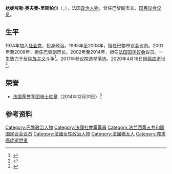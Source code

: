 {{Infobox officeholder
| name        = 达妮埃勒·奥夫曼-里斯帕尔
| native_name = Danièle Hoffman-Rispal
| image       = Danièle Hoffman-Rispal.jpg
| caption     = 2010年
| office      = [[國民議會_(法國)|法国国民议会]]议员
| term_start  = 2002年6月19日
| term_end    = 2014年5月2日
| office2     = [[巴黎|巴黎]]市议会议员
| term_start2 = 1995年6月25日
| term_end2   = 2008年3月16日
| sex         = 女
| birth_date  = {{birth date|df=yes|1951|06|22}}
| birth_place = 法国[[巴黎|巴黎]]
| death_date  = {{death date and age|2020|4|16|1951|6|22|df=yes}}
| death_place = 法国[[巴黎|巴黎]]
| party       = [[社会党_(法国)|社会党]]
| awards      = {{法国荣誉军团勋章|type=5}}
}}

'''达妮埃勒·奥夫曼-里斯帕尔'''（{{lang-fr|Danièle Hoffman-Rispal}}，{{bd|1951年|6月22日|2020年|4月16日|catIdx=Hoffman-Rispal}}），法国[[政治人物|政治人物]]，曾任巴黎副市长、[[國民議會_(法國)|国民议会议员]]。

==生平==
1974年加入[[社会党_(法国)|社会党]]，投身政治。1995年至2008年，担任巴黎市议会议员。2001年至2008年，担任巴黎副市长。2002年至2014年，担任[[國民議會_(法國)|法国国民议会]]议员。一生致力于反[[种族主义|种族主义]]斗争<ref>{{cite web |title=Danièle Hoffman-Rispal, ancienne députée de Paris, est morte |url=https://www.lemonde.fr/politique/article/2020/04/16/daniele-hoffman-rispal-ancienne-deputee-de-paris-est-morte_6036821_823448.html |publisher=[[世界报_(法国)|Le Monde]] |language=fr |date=2020-04-16 |access-date=2020-12-05 |archive-date=2021-04-10 |archive-url=https://web.archive.org/web/20210410033843/https://www.lemonde.fr/politique/article/2020/04/16/daniele-hoffman-rispal-ancienne-deputee-de-paris-est-morte_6036821_823448.html |dead-url=no }}</ref>。2017年参议院选举落选。2020年4月16日因[[癌症|癌症]]逝世<ref>{{Cite web |url=https://actu.fr/ile-de-france/paris_75056/daniele-hoffman-rispal-ancienne-deputee-conseillere-paris-est-decedee_33044214.html |title=Danièle Hoffman-Rispal, ancienne députée et conseillère de Paris, est décédée |date=2020-04-16 |website=actu.fr |language=fr |access-date=2020-04-23 |archive-date=2020-04-24 |archive-url=https://web.archive.org/web/20200424145431/https://actu.fr/ile-de-france/paris_75056/daniele-hoffman-rispal-ancienne-deputee-conseillere-paris-est-decedee_33044214.html |dead-url=no }}</ref>。

==荣誉==
*[[法国荣誉军团勋章|法国荣誉军团骑士勋章]]（2014年12月31日）<ref>{{cite web |title=Décret du 31 décembre 2014 portant promotion et nomination |url=https://www.legifrance.gouv.fr/jorf/id/JORFTEXT000030008403 |publisher=legifrance.gouv.fr |language=fr |date=2015-01-01 |access-date=2020-12-05 |archive-date=2021-05-06 |archive-url=https://web.archive.org/web/20210506195853/https://www.legifrance.gouv.fr/jorf/id/JORFTEXT000030008403 |dead-url=no }}</ref>

==参考资料==
{{Reflist}}
{{Authority control}}

{{DEFAULTSORT:Hoffman-Rispal, Daniele}}
[[Category:巴黎政治人物|Category:巴黎政治人物]]
[[Category:法國社會黨黨員|Category:法國社會黨黨員]]
[[Category:法兰西第五共和国国民议会议员|Category:法兰西第五共和国国民议会议员]]
[[Category:法國女性政治人物|Category:法國女性政治人物]]
[[Category:法國猶太人|Category:法國猶太人]]
[[Category:罹患癌症逝世者|Category:罹患癌症逝世者]]